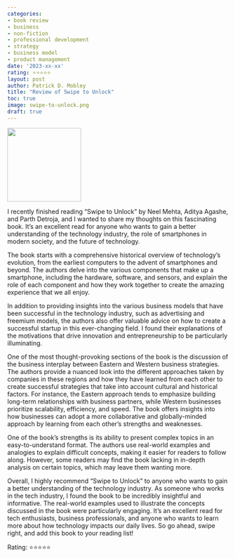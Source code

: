 ```yaml
---
categories:
- book review
- business
- non-fiction
- professional development
- strategy
- business model
- product management
date: '2023-xx-xx'
rating: ⭐⭐⭐⭐⭐
layout: post
author: Patrick D. Mobley
title: "Review of Swipe to Unlock"
toc: true
image: swipe-to-unlock.png
draft: true
---
```


![](swipe-to-unlock.png){width=12em fig-align="center"}

I recently finished reading "Swipe to Unlock" by Neel Mehta, Aditya Agashe, and Parth Detroja, and I wanted to share my thoughts on this fascinating book. It's an excellent read for anyone who wants to gain a better understanding of the technology industry, the role of smartphones in modern society, and the future of technology.

The book starts with a comprehensive historical overview of technology's evolution, from the earliest computers to the advent of smartphones and beyond. The authors delve into the various components that make up a smartphone, including the hardware, software, and sensors, and explain the role of each component and how they work together to create the amazing experience that we all enjoy.

In addition to providing insights into the various business models that have been successful in the technology industry, such as advertising and freemium models, the authors also offer valuable advice on how to create a successful startup in this ever-changing field. I found their explanations of the motivations that drive innovation and entrepreneurship to be particularly illuminating.

One of the most thought-provoking sections of the book is the discussion of the business interplay between Eastern and Western business strategies. The authors provide a nuanced look into the different approaches taken by companies in these regions and how they have learned from each other to create successful strategies that take into account cultural and historical factors. For instance, the Eastern approach tends to emphasize building long-term relationships with business partners, while Western businesses prioritize scalability, efficiency, and speed. The book offers insights into how businesses can adopt a more collaborative and globally-minded approach by learning from each other's strengths and weaknesses.

One of the book's strengths is its ability to present complex topics in an easy-to-understand format. The authors use real-world examples and analogies to explain difficult concepts, making it easier for readers to follow along. However, some readers may find the book lacking in in-depth analysis on certain topics, which may leave them wanting more.

Overall, I highly recommend "Swipe to Unlock" to anyone who wants to gain a better understanding of the technology industry. As someone who works in the tech industry, I found the book to be incredibly insightful and informative. The real-world examples used to illustrate the concepts discussed in the book were particularly engaging. It's an excellent read for tech enthusiasts, business professionals, and anyone who wants to learn more about how technology impacts our daily lives. So go ahead, swipe right, and add this book to your reading list!


Rating: ⭐⭐⭐⭐⭐
